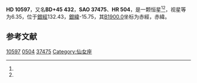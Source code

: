 {{Starbox begin
| name = HD 10597
}}
{{Starbox observe
| epoch = [[J2000.0|J2000.0]]
| constell = {{星座名待查}}<ref name=SIMBAD>{{cite web
 | url=http://simbad.u-strasbg.fr/simbad/sim-id?Ident=HR+504
 | title=Pulsating variable Star
 | publisher=Centre de Données astronomiques de Strasbourg
 | work=SIMBAD
 | accessdate=2012-07-13
 | archive-date=2016-03-17
 | archive-url=https://web.archive.org/web/20160317120328/http://simbad.u-strasbg.fr/simbad/sim-id?Ident=HR+504
 | dead-url=no
 }}</ref><ref name=DATA>{{cite web
 | url=http://vizier.u-strasbg.fr/viz-bin/VizieR-5?-out.add=.&-source=5050&-corr=PK=HR&-out.max=9999&HR=504
 | title=VizieR Detailed Page
 | accessdate=2012-07-13
 | archive-date=2016-03-05
 | archive-url=https://web.archive.org/web/20160305023517/http://vizier.u-strasbg.fr/viz-bin/VizieR-5?-out.add=.&-source=5050&-corr=PK=HR&-out.max=9999&HR=504
 | dead-url=no
 }}</ref>
| 星官 = 
| ra = {{RA|1|44|26.5}}<ref name=SIMBAD /><ref name=DATA />
| dec = {{DEC|+46|8|23}}<ref name=SIMBAD /><ref name=DATA />
| appmag_v = 6.35<ref name=SIMBAD /><ref name=DATA />
}}
{{Starbox character
| class = K5III<ref name=SIMBAD /><ref name=DATA />
| b-v = <ref name=SIMBAD /><ref name=DATA />
| u-b = <ref name=SIMBAD /><ref name=DATA />
| r-i = <ref name=SIMBAD /><ref name=DATA />
| variable = 
}}
{{Starbox astrometry
| radial_v = 
| prop_mo_ra = -19
| parallax = 
| p_error = 
}}
{{Starbox catalog
| names =BD+45 432，[[SAO星表|SAO]] 37475，[[HD星表|HD]] 10597，[[HR星表|HR]] 504}}
{{Starbox reference |Simbad=HR+504}}
{{Starbox end}}

'''HD 10597'''，又名'''BD+45 432'''，'''SAO 37475'''、'''HR 504'''，是一颗恒星<ref name=SIMBAD /><ref name=DATA />，视星等为6.35，位于[[銀道座標系|銀經]]132.43，[[銀道座標系|銀緯]]-15.75，其[[B1900.0|B1900.0]]坐标为赤經{{RA|1|38|20.2}}，赤緯{{DEC|+45|-15.75|15}}。

== 参考文献 ==
{{reflist}}

{{star-stub}}

[[Category:HD和HDE天體|10597]]
[[Category:HR天體|0504]]
[[Category:SAO天體|37475]]
[[Category:仙女座|Category:仙女座]]